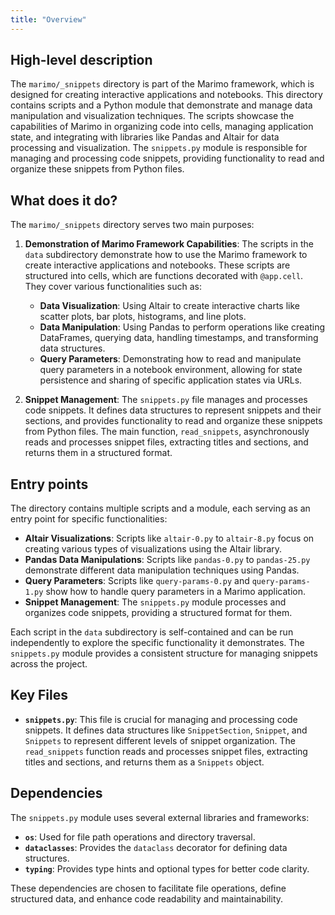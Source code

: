 ```yaml
---
title: "Overview"
---
```


## High-level description

The `marimo/_snippets` directory is part of the Marimo framework, which is designed for creating interactive applications and notebooks. This directory contains scripts and a Python module that demonstrate and manage data manipulation and visualization techniques. The scripts showcase the capabilities of Marimo in organizing code into cells, managing application state, and integrating with libraries like Pandas and Altair for data processing and visualization. The `snippets.py` module is responsible for managing and processing code snippets, providing functionality to read and organize these snippets from Python files.

## What does it do?

The `marimo/_snippets` directory serves two main purposes:

1. **Demonstration of Marimo Framework Capabilities**: The scripts in the `data` subdirectory demonstrate how to use the Marimo framework to create interactive applications and notebooks. These scripts are structured into cells, which are functions decorated with `@app.cell`. They cover various functionalities such as:
   - **Data Visualization**: Using Altair to create interactive charts like scatter plots, bar plots, histograms, and line plots.
   - **Data Manipulation**: Using Pandas to perform operations like creating DataFrames, querying data, handling timestamps, and transforming data structures.
   - **Query Parameters**: Demonstrating how to read and manipulate query parameters in a notebook environment, allowing for state persistence and sharing of specific application states via URLs.

2. **Snippet Management**: The `snippets.py` file manages and processes code snippets. It defines data structures to represent snippets and their sections, and provides functionality to read and organize these snippets from Python files. The main function, `read_snippets`, asynchronously reads and processes snippet files, extracting titles and sections, and returns them in a structured format.

## Entry points

The directory contains multiple scripts and a module, each serving as an entry point for specific functionalities:

- **Altair Visualizations**: Scripts like `altair-0.py` to `altair-8.py` focus on creating various types of visualizations using the Altair library.
- **Pandas Data Manipulations**: Scripts like `pandas-0.py` to `pandas-25.py` demonstrate different data manipulation techniques using Pandas.
- **Query Parameters**: Scripts like `query-params-0.py` and `query-params-1.py` show how to handle query parameters in a Marimo application.
- **Snippet Management**: The `snippets.py` module processes and organizes code snippets, providing a structured format for them.

Each script in the `data` subdirectory is self-contained and can be run independently to explore the specific functionality it demonstrates. The `snippets.py` module provides a consistent structure for managing snippets across the project.

## Key Files

- **`snippets.py`**: This file is crucial for managing and processing code snippets. It defines data structures like `SnippetSection`, `Snippet`, and `Snippets` to represent different levels of snippet organization. The `read_snippets` function reads and processes snippet files, extracting titles and sections, and returns them as a `Snippets` object.

## Dependencies

The `snippets.py` module uses several external libraries and frameworks:

- **`os`**: Used for file path operations and directory traversal.
- **`dataclasses`**: Provides the `dataclass` decorator for defining data structures.
- **`typing`**: Provides type hints and optional types for better code clarity.

These dependencies are chosen to facilitate file operations, define structured data, and enhance code readability and maintainability.